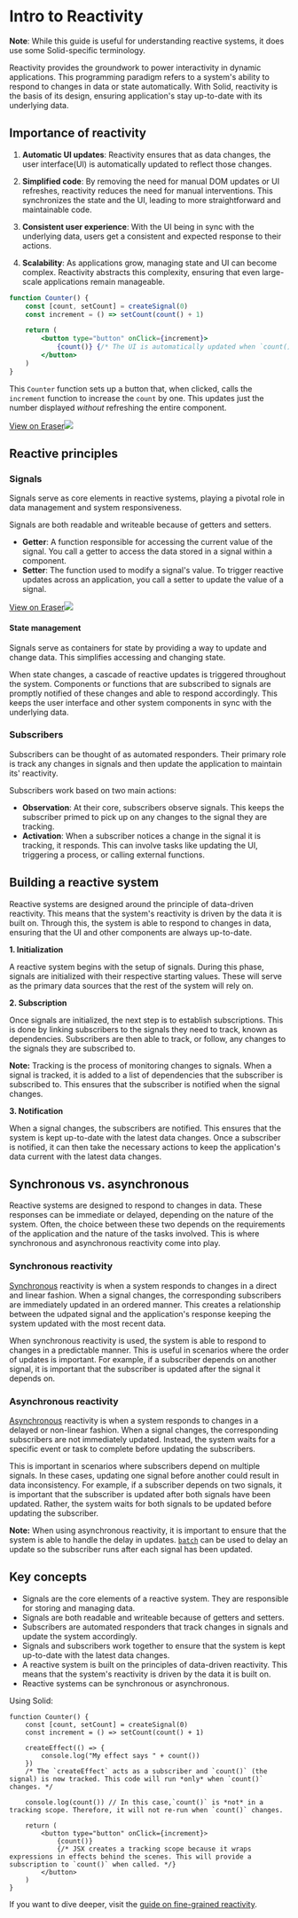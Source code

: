 
# Intro to Reactivity

**Note**: While this guide is useful for understanding reactive systems, it does use some Solid-specific terminology.

Reactivity provides the groundwork to power interactivity in dynamic applications.
This programming paradigm refers to a system's ability to respond to changes in data or state automatically.
With Solid, reactivity is the basis of its design, ensuring application's stay up-to-date with its underlying data.

## Importance of reactivity

1. **Automatic UI updates**: Reactivity ensures that as data changes, the user interface(UI) is automatically updated to reflect those changes.

2. **Simplified code**: By removing the need for manual DOM updates or UI refreshes, reactivity reduces the need for manual interventions.
   This synchronizes the state and the UI, leading to more straightforward and maintainable code.

3. **Consistent user experience**: With the UI being in sync with the underlying data, users get a consistent and expected response to their actions.

4. **Scalability**: As applications grow, managing state and UI can become complex. Reactivity abstracts this complexity, ensuring that even large-scale applications remain manageable.

```jsx
function Counter() {
	const [count, setCount] = createSignal(0)
	const increment = () => setCount(count() + 1)

	return (
		<button type="button" onClick={increment}>
			{count()} {/* The UI is automatically updated when `count()` changes. */}
		</button>
	)
}
```

This `Counter` function sets up a button that, when clicked, calls the `increment` function to increase the `count` by one. 
This updates just the number displayed *without* refreshing the entire component.

[View on Eraser![](https://app.eraser.io/workspace/maDvFw5OryuPJOwSLyK9/preview?elements=cry9JT4nroFQ4rRxzOpvCg&type=embed)](https://app.eraser.io/workspace/maDvFw5OryuPJOwSLyK9?elements=cry9JT4nroFQ4rRxzOpvCg)

## Reactive principles

### Signals

Signals serve as core elements in reactive systems, playing a pivotal role in data management and system responsiveness.

Signals are both readable and writeable because of getters and setters.

- **Getter**:
  A function responsible for accessing the current value of the signal.
	You call a getter to access the data stored in a signal within a component.
- **Setter**:
  The function used to modify a signal's value.
  To trigger reactive updates across an application, you call a setter to update the value of a signal.

[View on Eraser![](https://app.eraser.io/workspace/maDvFw5OryuPJOwSLyK9/preview?elements=lseAEjGlKLslaVsTlfej_g&type=embed)](https://app.eraser.io/workspace/maDvFw5OryuPJOwSLyK9?elements=lseAEjGlKLslaVsTlfej_g)

#### State management

Signals serve as containers for state by providing a way to update and change data.
This simplifies accessing and changing state.

When state changes, a cascade of reactive updates is triggered throughout the system.
Components or functions that are subscribed to signals are promptly notified of these changes and able to respond accordingly.
This keeps the user interface and other system components in sync with the underlying data.

### Subscribers

Subscribers can be thought of as automated responders.
Their primary role is track any changes in signals and then update the application to maintain its' reactivity.

Subscribers work based on two main actions:

- **Observation**: At their core, subscribers observe signals.
This keeps the subscriber primed to pick up on any changes to the signal they are tracking.
- **Activation**: When a subscriber notices a change in the signal it is tracking, it responds.
This can involve tasks like updating the UI, triggering a process, or calling external functions.

## Building a reactive system

Reactive systems are designed around the principle of data-driven reactivity.
This means that the system's reactivity is driven by the data it is built on.
Through this, the system is able to respond to changes in data, ensuring that the UI and other components are always up-to-date.

**1. Initialization**

A reactive system begins with the setup of signals.
During this phase, signals are initialized with their respective starting values.
These will serve as the primary data sources that the rest of the system will rely on.

**2. Subscription**

Once signals are initialized, the next step is to establish subscriptions.
This is done by linking subscribers to the signals they need to track, known as dependencies.
Subscribers are then able to track, or follow, any changes to the signals they are subscribed to.

**Note:** Tracking is the process of monitoring changes to signals.
When a signal is tracked, it is added to a list of dependencies that the subscriber is subscribed to.
This ensures that the subscriber is notified when the signal changes.

**3. Notification**

When a signal changes, the subscribers are notified.
This ensures that the system is kept up-to-date with the latest data changes.
Once a subscriber is notified, it can then take the necessary actions to keep the application's data current with the latest data changes.

## Synchronous vs. asynchronous

Reactive systems are designed to respond to changes in data.
These responses can be immediate or delayed, depending on the nature of the system.
Often, the choice between these two depends on the requirements of the application and the nature of the tasks involved.
This is where synchronous and asynchronous reactivity come into play.

### Synchronous reactivity

[Synchronous](https://developer.mozilla.org/en-US/docs/Glossary/Synchronous) reactivity is when a system responds to changes in a direct and linear fashion.
When a signal changes, the corresponding subscribers are immediately updated in an ordered manner.
This creates a relationship between the udpated signal and the application's response keeping the system updated with the most recent data.

When synchronous reactivity is used, the system is able to respond to changes in a predictable manner.
This is useful in scenarios where the order of updates is important.
For example, if a subscriber depends on another signal, it is important that the subscriber is updated after the signal it depends on.

### Asynchronous reactivity

[Asynchronous](https://developer.mozilla.org/en-US/docs/Glossary/Asynchronous) reactivity is when a system responds to changes in a delayed or non-linear fashion.
When a signal changes, the corresponding subscribers are not immediately updated.
Instead, the system waits for a specific event or task to complete before updating the subscribers.

This is important in scenarios where subscribers depend on multiple signals.
In these cases, updating one signal before another could result in data inconsistency.
For example, if a subscriber depends on two signals, it is important that the subscriber is updated after both signals have been updated.
Rather, the system waits for both signals to be updated before updating the subscriber.

**Note:** When using asynchronous reactivity, it is important to ensure that the system is able to handle the delay in updates.
[`batch`](/reference/batch) can be used to delay an update so the subscriber runs after each signal has been updated.

## Key concepts

- Signals are the core elements of a reactive system.
  They are responsible for storing and managing data.
- Signals are both readable and writeable because of getters and setters.
- Subscribers are automated responders that track changes in signals and update the system accordingly.
- Signals and subscribers work together to ensure that the system is kept up-to-date with the latest data changes.
- A reactive system is built on the principles of data-driven reactivity.
  This means that the system's reactivity is driven by the data it is built on.
- Reactive systems can be synchronous or asynchronous.

Using Solid:

```tsx
function Counter() {
	const [count, setCount] = createSignal(0)
	const increment = () => setCount(count() + 1)

	createEffect(() => {
		console.log("My effect says " + count())
	})
	/* The `createEffect` acts as a subscriber and `count()` (the signal) is now tracked. This code will run *only* when `count()` changes. */

	console.log(count()) // In this case,`count()` is *not* in a tracking scope. Therefore, it will not re-run when `count()` changes.

	return (
		<button type="button" onClick={increment}>
			{count()}
			{/* JSX creates a tracking scope because it wraps expressions in effects behind the scenes. This will provide a subscription to `count()` when called. */}
		</button>
	)
}
```

If you want to dive deeper, visit the [guide on fine-grained reactivity](/advanced/fine-grained-reactivity).
